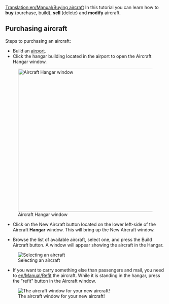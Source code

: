 [[Translation:en/Manual/Buying aircraft]]
{{en/Manual/Tutorial/Navigation}}
In this tutorial you can learn how to '''buy''' (purchase, build), '''sell''' (delete) and '''modify''' aircraft.
== Purchasing aircraft ==

Steps to purchasing an aircraft:

* Build an [[en/Manual/Airport construction|airport]].
* Click the hangar building located in the airport to open the Aircraft Hangar window.
[[File:en/Manual/Step1aircraft.png|none|thumb|450px|Aircraft Hangar window]]

* Click on the New Aircraft button located on the lower left-side of the Aircraft '''Hangar''' window. This will bring up the New Aircraft window.

*Browse the list of available aircraft, select one, and press the Build Aircraft button.  A window will appear showing the aircraft in the Hangar. 
[[File:en/Manual/Step3aircraft.png|none|frame|Selecting an aircraft]]

*If you want to carry something else than passengers and mail, you need to [[en/Manual/Refit]] the aircraft.  While it is standing in the hangar, press the "refit" button in the Aircraft window.
[[File:en/Manual/Step4aircraft.png|none|frame|The aircraft window for your new aircraft!]]